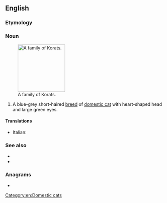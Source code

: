 {{also|korát|körat}}
==English==

===Etymology===
{{bor|en|th|โคราช}}

===Noun===
{{en-noun}}
[[File:Korat Family.jpg|thumb|150px|right|A family of Korats.]]
# A blue-grey short-haired [[breed]] of [[domestic cat]] with heart-shaped head and large green eyes.

====Translations====
{{checktrans-top}}
* Italian: {{t-check|it|gatto Korat}}
{{trans-mid}}
{{trans-bottom}}

===See also===
* {{pedia}}
* {{comcatlite|Korat}}

===Anagrams===
* {{anagrams|en|a=akort|Tokar|troak}}

[[Category:en:Domestic cats]]